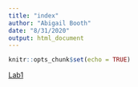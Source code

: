 ```yaml
---
title: "index"
author: "Abigail Booth"
date: "8/31/2020"
output: html_document
---
```


```r
knitr::opts_chunk$set(echo = TRUE)
```

[Lab1](lab1_AbigailBooth.html)